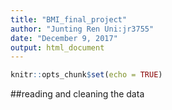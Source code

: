 ```yaml
---
title: "BMI_final_project"
author: "Junting Ren Uni:jr3755"
date: "December 9, 2017"
output: html_document
---
```


```r
knitr::opts_chunk$set(echo = TRUE)
```

##reading and cleaning the data
```r

```

